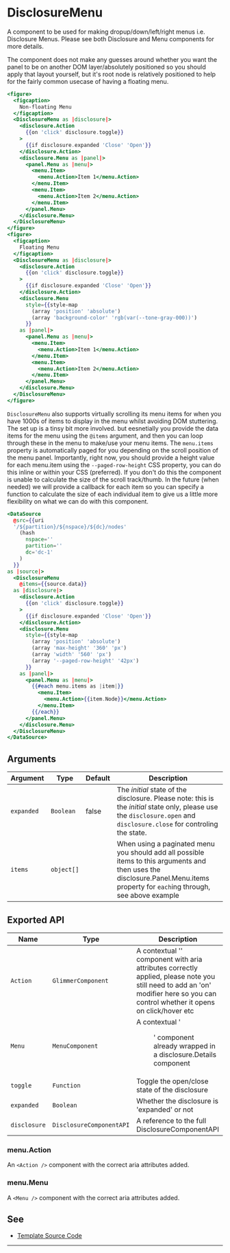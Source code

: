 # DisclosureMenu

A component to be used for making dropup/down/left/right menus i.e. Disclosure
Menus. Please see both Disclosure and Menu components for more details.

The component does not make any guesses around whether you want the panel to
be on another DOM layer/absolutely positioned so you should apply that layout
yourself, but it's root node is relatively positioned to help for the fairly
common usecase of having a floating menu.

```hbs preview-template
<figure>
  <figcaption>
    Non-floating Menu
  </figcaption>
  <DisclosureMenu as |disclosure|>
    <disclosure.Action
      {{on 'click' disclosure.toggle}}
    >
      {{if disclosure.expanded 'Close' 'Open'}}
    </disclosure.Action>
    <disclosure.Menu as |panel|>
      <panel.Menu as |menu|>
        <menu.Item>
          <menu.Action>Item 1</menu.Action>
        </menu.Item>
        <menu.Item>
          <menu.Action>Item 2</menu.Action>
        </menu.Item>
      </panel.Menu>
    </disclosure.Menu>
  </DisclosureMenu>
</figure>
<figure>
  <figcaption>
    Floating Menu
  </figcaption>
  <DisclosureMenu as |disclosure|>
    <disclosure.Action
      {{on 'click' disclosure.toggle}}
    >
      {{if disclosure.expanded 'Close' 'Open'}}
    </disclosure.Action>
    <disclosure.Menu
      style={{style-map
        (array 'position' 'absolute')
        (array 'background-color' 'rgb(var(--tone-gray-000))')
      }}
    as |panel|>
      <panel.Menu as |menu|>
        <menu.Item>
          <menu.Action>Item 1</menu.Action>
        </menu.Item>
        <menu.Item>
          <menu.Action>Item 2</menu.Action>
        </menu.Item>
      </panel.Menu>
    </disclosure.Menu>
  </DisclosureMenu>
</figure>
```

`DisclosureMenu` also supports virtually scrolling its menu items for when you have 1000s of items to display in the menu whilst avoiding DOM stuttering. The set up is a tinsy bit more involved. but eesnetially you provide the data items for the menu using the `@items` argument, and then you can loop through these in the menu to make/use your menu items. The `menu.items` property is automatically paged for you depending on the scroll position of the menu panel. Importantly, right now, you should provide a height value for each menu.item using the `--paged-row-height` CSS property, you can do this inline or within your CSS (preferred). If you don't do this the component is unable to calculate the size of the scroll track/thumb. In the future (when needed) we will provide a callback for each item so you can specify a function to calculate the size of each individual item to give us a little more flexibility on what we can do with this component.

```hbs preview-template
<DataSource
  @src={{uri
  '/${partition}/${nspace}/${dc}/nodes'
    (hash
      nspace=''
      partition=''
      dc='dc-1'
    )
  }}
as |source|>
  <DisclosureMenu
    @items={{source.data}}
  as |disclosure|>
    <disclosure.Action
      {{on 'click' disclosure.toggle}}
    >
      {{if disclosure.expanded 'Close' 'Open'}}
    </disclosure.Action>
    <disclosure.Menu
      style={{style-map
        (array 'position' 'absolute')
        (array 'max-height' '360' 'px')
        (array 'width' '560' 'px')
        (array '--paged-row-height' '42px')
      }}
    as |panel|>
      <panel.Menu as |menu|>
        {{#each menu.items as |item|}}
          <menu.Item>
            <menu.Action>{{item.Node}}</menu.Action>
          </menu.Item>
        {{/each}}
      </panel.Menu>
    </disclosure.Menu>
  </DisclosureMenu>
</DataSource>
```

## Arguments

| Argument | Type | Default | Description |
| --- | --- | --- | --- |
| `expanded` | `Boolean` | false | The _initial_ state of the disclosure. Please note: this is the _initial_ state only, please use the `disclosure.open` and `disclosure.close` for controling the state. |
| `items` | `object[]` |  | When using a paginated menu you should add all possible items to this arguments and then uses the disclosure.Panel.Menu.items property for `each`ing through, see above example |

## Exported API

| Name | Type | Description |
| --- | --- | --- |
| `Action` | `GlimmerComponent` | A contextual '<Action />' component with aria attributes correctly applied, please note you still need to add an 'on' modifier here so you can control whether it opens on click/hover etc |
| `Menu` | `MenuComponent` | A contextual '<Menu />' component already wrapped in a disclosure.Details component |
| `toggle` | `Function` | Toggle the open/close state of the disclosure |
| `expanded` | `Boolean` | Whether the disclosure is 'expanded' or not |
| `disclosure` | `DisclosureComponentAPI` | A reference to the full DisclosureComponentAPI |


### menu.Action

An `<Action />` component with the correct aria attributes added.

### menu.Menu

A `<Menu />` component with the correct aria attributes added.

## See

- [Template Source Code](./index.hbs)

---

